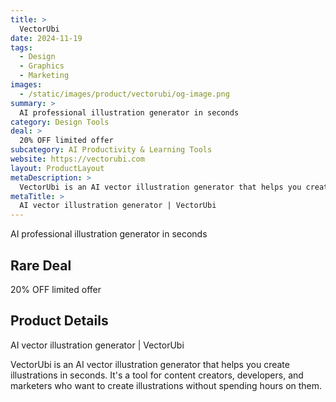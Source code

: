 ```yaml
---
title: >
  VectorUbi
date: 2024-11-19
tags:
  - Design
  - Graphics
  - Marketing
images:
  - /static/images/product/vectorubi/og-image.png
summary: >
  AI professional illustration generator in seconds
category: Design Tools
deal: >
  20% OFF limited offer
subcategory: AI Productivity & Learning Tools
website: https://vectorubi.com
layout: ProductLayout
metaDescription: >
  VectorUbi is an AI vector illustration generator that helps you create illustrations in seconds. It's a tool for content creators, developers, and marketers who want to create illustrations without spending hours on them.
metaTitle: >
  AI vector illustration generator | VectorUbi
---
```

AI professional illustration generator in seconds

## Rare Deal

20% OFF limited offer
## Product Details
AI vector illustration generator | VectorUbi

VectorUbi is an AI vector illustration generator that helps you create illustrations in seconds. It's a tool for content creators, developers, and marketers who want to create illustrations without spending hours on them.
